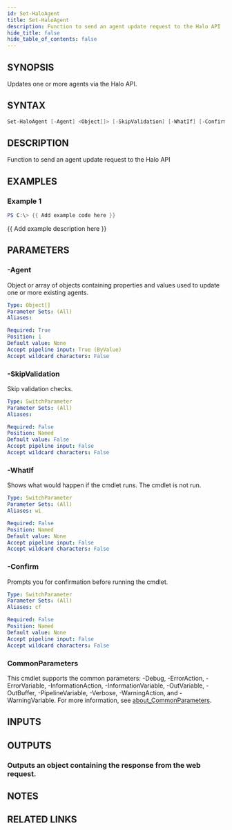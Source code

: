 ```yaml
---
id: Set-HaloAgent
title: Set-HaloAgent
description: Function to send an agent update request to the Halo API
hide_title: false
hide_table_of_contents: false
---
```


## SYNOPSIS

Updates one or more agents via the Halo API.

## SYNTAX

```powershell
Set-HaloAgent [-Agent] <Object[]> [-SkipValidation] [-WhatIf] [-Confirm] [<CommonParameters>]
```

## DESCRIPTION

Function to send an agent update request to the Halo API

## EXAMPLES

### Example 1

```powershell
PS C:\> {{ Add example code here }}
```

{{ Add example description here }}

## PARAMETERS

### -Agent

Object or array of objects containing properties and values used to update one or more existing agents.

```yaml
Type: Object[]
Parameter Sets: (All)
Aliases:

Required: True
Position: 1
Default value: None
Accept pipeline input: True (ByValue)
Accept wildcard characters: False
```

### -SkipValidation

Skip validation checks.

```yaml
Type: SwitchParameter
Parameter Sets: (All)
Aliases:

Required: False
Position: Named
Default value: False
Accept pipeline input: False
Accept wildcard characters: False
```

### -WhatIf

Shows what would happen if the cmdlet runs.
The cmdlet is not run.

```yaml
Type: SwitchParameter
Parameter Sets: (All)
Aliases: wi

Required: False
Position: Named
Default value: None
Accept pipeline input: False
Accept wildcard characters: False
```

### -Confirm

Prompts you for confirmation before running the cmdlet.

```yaml
Type: SwitchParameter
Parameter Sets: (All)
Aliases: cf

Required: False
Position: Named
Default value: None
Accept pipeline input: False
Accept wildcard characters: False
```

### CommonParameters

This cmdlet supports the common parameters: -Debug, -ErrorAction, -ErrorVariable, -InformationAction, -InformationVariable, -OutVariable, -OutBuffer, -PipelineVariable, -Verbose, -WarningAction, and -WarningVariable. For more information, see [about_CommonParameters](http://go.microsoft.com/fwlink/?LinkID=113216).

## INPUTS

## OUTPUTS

### Outputs an object containing the response from the web request.

## NOTES

## RELATED LINKS
